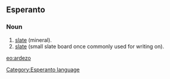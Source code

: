 ==Esperanto==
===Noun===
# [[slate]] (mineral).
# [[slate]] (small slate board once commonly used for writing on).

{{Universala Vortaro}}
[[eo:ardezo]]
[[Category:Esperanto language]]
